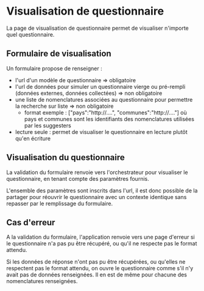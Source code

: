 # Visualisation de questionnaire

La page de visualisation de questionnaire permet de visualiser n'importe quel questionnaire.

## Formulaire de visualisation

Un formulaire propose de renseigner :

- l'url d'un modèle de questionnaire => obligatoire
- l'url de données pour simuler un questionnaire vierge ou pré-rempli (données externes, données collectées) => non obligatoire
- une liste de nomenclatures associées au questionnaire pour permettre la recherche sur liste => non obligatoire
  - format exemple : ["pays":"http://....", "communes":"http://...."] où pays et communes sont les identifiants des nomenclatures utilisées par les suggesters
- lecture seule : permet de visualiser le questionnaire en lecture plutôt qu'en écriture

## Visualisation du questionnaire

La validation du formulaire renvoie vers l'orchestrateur pour visualiser le questionnaire, en tenant compte des paramètres fournis.

L'ensemble des paramètres sont inscrits dans l'url, il est donc possible de la partager pour réouvrir le questionnaire avec un contexte identique sans repasser par le remplissage du formulaire.

## Cas d'erreur

A la validation du formulaire, l'application renvoie vers une page d'erreur si le questionnaire n'a pas pu être récupéré, ou qu'il ne respecte pas le format attendu.

Si les données de réponse n'ont pas pu être récupérées, ou qu'elles ne respectent pas le format attendu, on ouvre le questionnaire comme s'il n'y avait pas de données renseignées.
Il en est de même pour chacune des nomenclatures renseignées.
